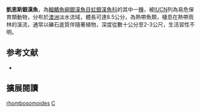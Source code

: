 {{Speciesbox 
| taxon =  Cairnsichthys rhombosomoides
| status = VU
| status_system = IUCN3.1
| authority = [[Nichols|Nichols]] & [[Raven|Raven]], 1928
| synonyms = *''Rhadinocentrus rhombosomoides'', Nichols & Raven, 1928 
}}
'''凱恩斯銀漢魚'''，為[[輻鰭魚綱|輻鰭魚綱]][[銀漢魚目|銀漢魚目]][[虹銀漢魚科|虹銀漢魚科]]的其中一[[種|種]]，被[[IUCN|IUCN]]列為易危保育類動物，分布於[[澳洲|澳洲]]淡水流域，體長可達8.5公分，為熱帶魚類，棲息在熱帶雨林的溪流，通常以礫石底質伴隨著植物，深度從數十公分至2-3公尺，生活習性不明。
==参考文献==
*{{FishBase_species|genus=Cairnsichthys|species=rhombosomoides|year=2016|month=4}}

== 擴展閱讀 ==
{{refbegin}}
{{wikispecies-inline|Cairnsichthys rhombosomoides|凱恩斯銀漢魚}}
{{refend}}
{{Taxonbar|from=Q1244375}}

[[Category:凱恩斯銀漢魚屬|rhombosomoides]]
[[Category:1928年描述的魚類|C]]

{{魚類小作品}}